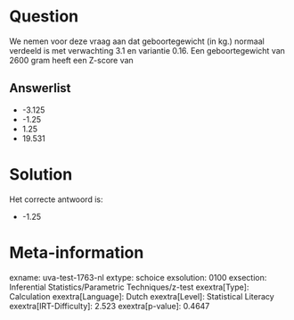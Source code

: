 Question
========

We nemen voor deze vraag aan dat geboortegewicht (in kg.) normaal
verdeeld is met verwachting 3.1 en variantie 0.16. Een geboortegewicht
van 2600 gram heeft een Z-score van

Answerlist
----------

* -3.125
* -1.25
* 1.25
* 19.531

Solution
========

Het correcte antwoord is: 

* -1.25

Meta-information
================
exname: uva-test-1763-nl
extype: schoice
exsolution: 0100
exsection: Inferential Statistics/Parametric Techniques/z-test
exextra[Type]: Calculation
exextra[Language]: Dutch
exextra[Level]: Statistical Literacy
exextra[IRT-Difficulty]: 2.523
exextra[p-value]: 0.4647
